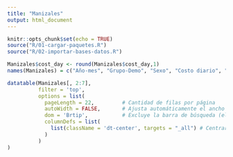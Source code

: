 ```yaml
---
title: "Manizales"
output: html_document
---
```



```r
knitr::opts_chunk$set(echo = TRUE)
source("R/01-cargar-paquetes.R")
source("R/02-importar-bases-datos.R")

```

```r
Manizales$cost_day <- round(Manizales$cost_day,1)
names(Manizales) = c("Año-mes", "Grupo-Demo", "Sexo", "Costo diario", "Dieta", "Mes", "Año")

datatable(Manizales[, 2:7], 
          filter = 'top', 
          options = list(
            pageLength = 22,         # Cantidad de filas por página
            autoWidth = FALSE,       # Ajusta automáticamente el ancho de las columnas
            dom = 'Brtip',           # Excluye la barra de búsqueda (elimina 'f')
            columnDefs = list(
              list(className = 'dt-center', targets = "_all") # Centrar el contenido
            )
          )
)

```



